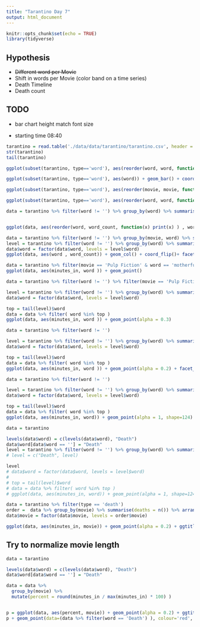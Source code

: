 ```yaml
---
title: "Tarantino Day 7"
output: html_document
---
```


```r
knitr::opts_chunk$set(echo = TRUE)
library(tidyverse)
```

## Hypothesis
- ~~Different word per Movie~~
- Shift in words per Movie (color band on a time series)
- Death Timeline
- Death count

## TODO
- bar chart height match font size


- starting time 08:40


```r
tarantino = read.table('./data/data/tarantino/tarantino.csv', header = TRUE,sep = ",")
str(tarantino)
tail(tarantino)
```


```r
ggplot(subset(tarantino, type=='word'), aes(reorder(word, word, function(x) length(x) ))) + geom_bar() + coord_flip()
```



```r
ggplot(subset(tarantino, type=='word'), aes(word)) + geom_bar() + coord_flip()
```


```r
ggplot(subset(tarantino, type=='word'), aes(reorder(movie, movie, function(x) length(x) ))) + geom_bar() + coord_flip()
```



```r

ggplot(subset(tarantino, type=='word'), aes(reorder(word, word, function(x) length(x) ))) + geom_bar() + coord_flip()


```

```r
data = tarantino %>% filter(word != '') %>% group_by(word) %>% summarise(word_count=n())  %>% arrange(desc(word_count)) %>% head


ggplot(data, aes(reorder(word, word_count, function(x) print(x) ) , word_count)) + geom_col() + coord_flip()
```




```r
data = tarantino %>% filter(word != '') %>% group_by(movie, word) %>% summarise(word_count=n()) %>% top_n(5, wt=word_count)
level = tarantino %>% filter(word != '') %>% group_by(word) %>% summarise(word_count=n()) %>% arrange(word_count)
data$word = factor(data$word, levels = level$word)
ggplot(data, aes(word , word_count)) + geom_col() + coord_flip()+ facet_wrap(~movie)

```


```r
data = tarantino %>% filter(movie == 'Pulp Fiction' & word == 'motherfucker')
ggplot(data, aes(minutes_in, word )) + geom_point()
```


```r
data = tarantino %>% filter(word != '') %>% filter(movie == 'Pulp Fiction')

level = tarantino %>% filter(word != '') %>% group_by(word) %>% summarise(word_count=n()) %>% arrange(word_count)
data$word = factor(data$word, levels = level$word)

top = tail(level)$word
data = data %>% filter( word %in% top )
ggplot(data, aes(minutes_in, word )) + geom_point(alpha = 0.3)
```


```r
data = tarantino %>% filter(word != '')

level = tarantino %>% filter(word != '') %>% group_by(word) %>% summarise(word_count=n()) %>% arrange(word_count)
data$word = factor(data$word, levels = level$word)

top = tail(level)$word
data = data %>% filter( word %in% top )
ggplot(data, aes(minutes_in, word )) + geom_point(alpha = 0.2) + facet_wrap(~movie) + ggtitle('Word frequency during minutes of the movie')
```



```r
data = tarantino %>% filter(word != '')

level = tarantino %>% filter(word != '') %>% group_by(word) %>% summarise(word_count=n()) %>% arrange(word_count)
data$word = factor(data$word, levels = level$word)

top = tail(level)$word
data = data %>% filter( word %in% top )
ggplot(data, aes(minutes_in, word)) + geom_point(alpha = 1, shape=124) + facet_wrap(~movie) + ggtitle('Word frequency during minutes of the movie')
```





```r
data = tarantino

levels(data$word) = c(levels(data$word), "Death")
data$word[data$word == ''] = "Death"
level = tarantino %>% filter(word != '') %>% group_by(word) %>% summarise(word_count=n()) %>% arrange(desc(word_count)) %>% head
# level = c("Death", level)

level
# data$word = factor(data$word, levels = level$word)
# 
# top = tail(level)$word
# data = data %>% filter( word %in% top )
# ggplot(data, aes(minutes_in, word)) + geom_point(alpha = 1, shape=124) + facet_wrap(~movie) + ggtitle('Death + Word Distribution')
```



```r


data = tarantino %>% filter(type == 'death')
order =  data %>% group_by(movie) %>% summarise(deaths = n()) %>% arrange(deaths)
data$movie = factor(data$movie, levels = order$movie)

ggplot(data, aes(minutes_in, movie)) + geom_point(alpha = 0.2) + ggtitle("Death Count in Each Movie")


```




## Try to normalize movie length


```r

data = tarantino

levels(data$word) = c(levels(data$word), "Death")
data$word[data$word == ''] = "Death"

data = data %>%
  group_by(movie) %>%
  mutate(percent = round(minutes_in / max(minutes_in) * 100) ) 


p = ggplot(data, aes(percent, movie)) + geom_point(alpha = 0.2) + ggtitle("Word in black , death in red \n during the % progress of the movie")
p + geom_point(data=(data %>% filter(word == 'Death') ), colour='red', shape=3)



```